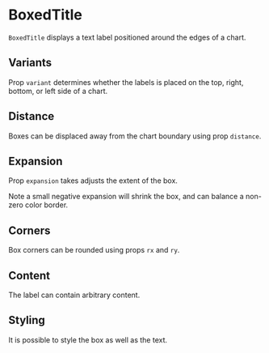 
<Meta of={BoxedTitleStories} />

# BoxedTitle

`BoxedTitle` displays a text label positioned around the edges of a chart.

<ArgTypes of={BoxedTitleStories} />

## Variants

Prop `variant` determines whether the labels is placed on the top, right, bottom, or left side of a chart.

<Canvas of={BoxedTitleStories.Top} />
<Canvas of={BoxedTitleStories.Right} />
<Canvas of={BoxedTitleStories.Left} />
<Canvas of={BoxedTitleStories.Bottom} />

## Distance

Boxes can be displaced away from the chart boundary using prop `distance`.

<Canvas of={BoxedTitleStories.Distance} />

## Expansion

Prop `expansion` takes adjusts the extent of the box.

<Canvas of={BoxedTitleStories.SmallExpansion} />
<Canvas of={BoxedTitleStories.LargeExpansion} />

Note a small negative expansion will shrink the box, and can balance a non-zero color border.

## Corners

Box corners can be rounded using props `rx` and `ry`.

<Canvas of={BoxedTitleStories.RoundedCorners} />

## Content

The label can contain arbitrary content.

<Canvas of={BoxedTitleStories.CustomContent} />

## Styling

It is possible to style the box as well as the text.

<Canvas of={BoxedTitleStories.Styling} />
